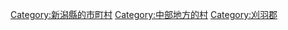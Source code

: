 {{Commonscat|Kariwa, Niigata}}
{{Catmore}}

{{DEFAULTSORT:Kariwa}}
[[Category:新潟縣的市町村|Category:新潟縣的市町村]]
[[Category:中部地方的村|Category:中部地方的村]]
[[Category:刈羽郡|Category:刈羽郡]]